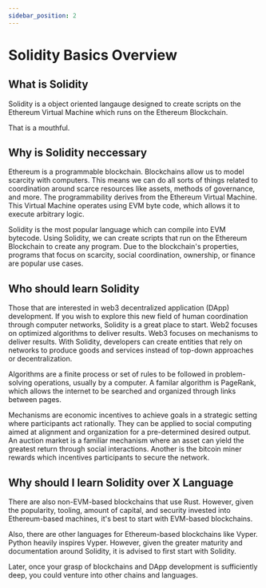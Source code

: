 ```yaml
---
sidebar_position: 2
---
```


# Solidity Basics Overview

## What is Solidity

Solidity is a object oriented langauge designed to create scripts on the Ethereum Virtual Machine which runs on the Ethereum Blockchain.

That is a mouthful.

## Why is Solidity neccessary

Ethereum is a programmable blockchain. Blockchains allow us to model scarcity with computers. This means we can do all sorts of things related to coordination around scarce resources like assets, methods of governance, and more.
The programmability derives from the Ethereum Virtual Machine. This Virtual Machine operates using EVM byte code, which allows it to execute arbitrary logic.

Solidity is the most popular language which can compile into EVM bytecode.
Using Solidity, we can create scripts that run on the Ethereum Blockchain to create any program. Due to the blockchain's properties, programs that focus on scarcity, social coordination, ownership, or finance are popular use cases.

## Who should learn Solidity

Those that are interested in web3 decentralized application (DApp) development. If you wish to explore this new field of human coordination through computer networks, Solidity is a great place to start. Web2 focuses on optimized algorithms to deliver results. Web3 focuses on mechanisms to deliver results. With Solidity, developers can create entities that rely on networks to produce goods and services instead of top-down approaches or decentralization.

Algorithms are a finite process or set of rules to be followed in problem-solving operations, usually by a computer. A familar algorithm is PageRank, which allows the internet to be searched and organized through links between pages.

Mechanisms are economic incentives to achieve goals in a strategic setting where participants act rationally. They can be applied to social computing aimed at alignment and organization for a pre-determined desired output. An auction market is a familiar mechanism where an asset can yield the greatest return through social interactions. Another is the bitcoin miner rewards which incentives participants to secure the network.

## Why should I learn Solidity over X Language

There are also non-EVM-based blockchains that use Rust. However, given the popularity, tooling, amount of capital, and security invested into Ethereum-based machines, it's best to start with EVM-based blockchains.

Also, there are other languages for Ethereum-based blockchains like Vyper. Python heavily inspires Vyper. However, given the greater maturity and documentation around Solidity, it is advised to first start with Solidity.

Later, once your grasp of blockchains and DApp development is sufficiently deep, you could venture into other chains and languages.

